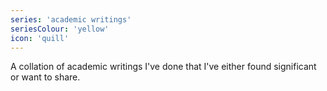 ```yaml
---
series: 'academic writings'
seriesColour: 'yellow'
icon: 'quill'
---
```


A collation of aca&shy;demic writ&shy;ings I've done that I've either found sig&shy;nificant or want to&nbsp;share.
